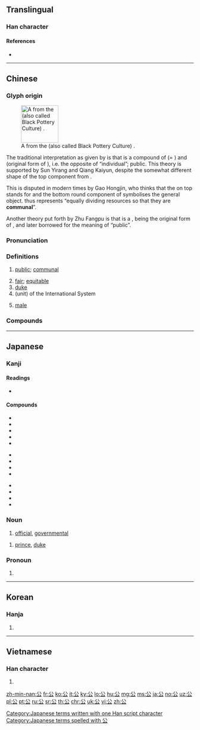 ==Translingual==
{{stroke order|strokes=4}}
{{stroke order|type=animate}}

===Han character===
{{Han char|rn=12|rad=八|as=02|sn=4|four=80732|canj=CI|ids=⿱八厶}}

====References====
* {{Han ref|kx=0126.280|dkj=01452|dj=0277.010|hdz=10242.010|uh=516C|ud=20844|bh=A4BD|bd=42173}}

----

==Chinese==
{{zh-forms}}

===Glyph origin===
{{Han etyl}}
[[File:Yanzhou Museum 2015.08.13 15-15-43.jpg|thumb|100px|A {{zh-l|*瓮}} from the {{w|Longshan culture}} (also called Black Pottery Culture) {{defdate|3000 – 1900 BC}}.]]

The traditional interpretation as given by ''{{w|Han Feizi}}'' is that {{lang|zh|公}} is a compound of {{zh-l|*八}} (= {{zh-l|*背|to deviate; opposite}}) and {{zh-l|*厶}} (original form of {{zh-l|*私|individual; private}}), i.e. the opposite of “individual”; public. This theory is supported by Sun Yirang and Qiang Kaiyun, despite the somewhat different shape of the top component from {{lang|zh|厶}}.

This is disputed in modern times by Gao Hongjin, who thinks that the {{lang|zh|八}} on top stands for {{zh-l|*分|to divide; to distribute}} and the bottom round component of {{zh-l|*口}} symbolises the general object. {{lang|zh|公}} thus represents “equally dividing resources so that they are '''communal'''”.

Another theory put forth by Zhu Fangpu is that {{lang|zh|公}} is a {{liushu|p|nocap=1}}, being the original form of {{och-l|瓮|a wide-mouthed round-bottomed [[jar]]}}, and later borrowed for the meaning of “public”.

===Pronunciation===
{{zh-pron
|m=gōng
|c=gung1
|h=pfs=kûng
|md=gŭng
|mn=kang/kong
|mn_note=kang - vernacular, kong - literary
|w=1kon
|mc=y
|oc=y
|ma=
|cat=a,n
}}

===Definitions===
{{zh-hanzi}}

# [[public]]; [[communal]]
#: {{zh-ant|私}}
# [[fair]]; [[equitable]]
# [[duke]]
# (unit) of the International System
#: {{zh-x|公里|kilometer}}
#: {{zh-x|公尺|meter}}
# {{lb|zh|of animals}} [[male]]
#: {{zh-ant|母}}

===Compounds===
{{zh-der|公筷|公安|三公|三界公|上公|不公|主人公|主公|乃公|亡是公|仙公|仙公廟|令公|任公|伯公|倉公|做公的|充公|兩公婆|八公|八公山|公丈|公中|公主|公了|公事|公事人|公事包|公事房|公事錢|公事飯|公人|公份兒|公休|公伯|公估局|公使|公使團|公使館|公例|公便|公保|公信力|公俸|公倍數|公假|公債|公債券|公僕|公價|公允|公元|公克|公兩|公公|公共|公冶|公冶長|公出|公函|公分|公分子|公分母|公切線|公切面|公判|公利|公制|公則|公割線|公劉|公務|公務員|公勺|公升|公卿|公古哩|公司|公司債|公司法|公合|公同|公名|公吏|公呈|公告|公善|公器|公噸|公因式|公因數|公國|公園|公地|公垂線|公堂|公報|公墓|公士|公央婆|公姑|公姥|公娼|公婆|公子|公子家|公子糾|公孫丑|公孫弘|公孫樹|公孫龍|公學|公安局|公安體|公定|公室|公宮|公害|公害病|公家|公家人|公寓|公審|公寸|公尺|公差|公布|公帑|公平|公平會|公平法|公幹|公府|公座|公庫|公庭|公廁|公廨|公式|公式化|公引|公弦|公役|公德|公德心|公忙|公忠|公忽|公意|公憑|公憤|公戶|公所|公推|公撮|公擔|公據|公攤|公啟|公敵|公文|公斗|公斤|公斷|公斷人|公方|公族|公昆弟|公明|公普|公曆|公會|公有|公有制|公有林|公服|公朝|公根|公案|公權|公權力|公款|公正|公毉|公母倆|公比|公毫|公民|公民權|公決|公法|公法人|公海|公演|公然|公營|公爵|公爺|公牘|公物|公理|公瑾|公生明|公產|公用|公田|公畜|公畝|公益|公益捐|公益金|公相|公眾|公石|公示|公社|公祖|公祭|公視|公私|公秉|公稱|公積金|公空|公立|公約|公約數|公絲|公罪|公署|公羊|公羊傳|公羊經|公羊高|公義|公義務|公老兒|公職|公聽會|公舉|公船|公莫舞|公衡|公西華|公西赤|公訴|公訴人|公訴權|公評|公認|公請|公論|公諱|公諸|公證|公證人|公議|公議會|公財|公費|公費生|公賣|公賣局|公超市|公路|公路局|公路節|公車|公車票|公車站|公車處|公輔|公輸|公輸子|公輸般|公轉|公送|公道|公道伯|公道話|公郎|公里|公錢|公鐓|公門|公開|公開信|公開賽|公關|公章|公頃|公餘|公館|出公差|分公司|包公|包公案|區公所|卿公|叔公|司公|呂公枕|周公|周公瑾|喬家公|四公子|國公|土地公|壬公|壺公|外公|夢周公|大公|大公國|大公報|大公館|大爺公|大碗公|大道公|天公|天公生|天公祖|太公|太公望|太史公|奉公|女公|女公子|奶公|姑公|姜太公|姨公|嬭公|孟公|安公子|宋襄公|家主公|家公|寇萊公|寓公|尊公|小公|小相公|嶽公|巨公|市公所|師公|庾公塵|廟公|龐公|龐德公|張公藝|彭公案|從公|恩主公|恩公|愚公|愚公谷|打背公|抽公籤|拗相公|摸魚公|文公尺|文抄公|施公案|明公|晁公武|晉文公|晉獻公|木公|李公佐|東王公|柳公權|梁任公|梢公|歸公|毛公|毛公鼎|沛公|湄公河|滕文公|潘公展|濟公傳|為公|爐公|狙公|王公|田公|申公|白公堤|相公|碗公|社公|秉公|秦孝公|秦獻公|秦穆公|秦襄公|端公|篣婦公|總公司|羊公鶴|美髯公|老公|老公公|老公祖|膚公|至公|舅公|舊公煙|船公司|艄公|范公堤|萊公竹|葉公超|蒲公英|蘇公隄|衍聖公|衛靈公|要公|親家公|討公道|說公案|謝公屐|豬公|賈公彥|赤鯶公|趙公明|軍公教|辦公|辦公室|辦公廳|辦公桌|辦公處|達公鞋|郡公|郭令公|郭公|鄉公所|鄭莊公|酒太公|醉雷公|金公|鉅公|鎮公所|鐵公雞|長公主|長耳公|門公|關公|阿公|院公|陶朱公|雷公|雷公嘴|雷公藤|香公|馬公市|魯隱公|黃公望|黃石公|黑頭公|齊桓公|齋公}}

----

==Japanese==

===Kanji===
{{ja-kanji|grade=2|rs=八02}}

====Readings====
* {{ja-readings
|goon=[[く]] (ku)
|kanon=[[こう]] (kō) < [[こう]] (kou)
|kun=[[おおやけ]] (ōyake) < [[おほやけ]] (ohoyake), [[きみ]] (kimi)}}

====Compounds====
{{top3}}
* {{l|ja|公安|tr=こうあん, kōan}}
* {{l|ja|公演|tr=こうえん, kōen}}
* {{l|ja|公園|tr=こうえん, kōen}}
* {{l|ja|公開|tr=こうかい, kōkai}}
* {{l|ja|公共|tr=こうきょう, kōkyō}}
{{mid3}}
* {{l|ja|公私|tr=こうし, kōshi}}
* {{l|ja|公爵|tr=こうしゃく, kōshaku}}
* {{l|ja|公衆|tr=こうしゅう, kōshū}}
* {{l|ja|公認|tr=こうにん, kōnin}}
{{mid3}}
* {{l|ja|公判|tr=こうはん, kōhan}}
* {{l|ja|公募|tr=こうぼ, kōbo}}
* {{l|ja|公報|tr=こうほう, kōhō}}
* {{l|ja|公式|tr=こうしき, kōshiki}}
{{bottom}}

===Noun===
{{ja-noun|おおやけ|hhira=おほやけ}}

# [[official]], [[governmental]]

{{ja-noun|こう}}

# [[prince]], [[duke]]

===Pronoun===
{{ja-pos|pronoun|きみ}}

# {{alternative form of|君|lang=ja}}

[[Category:Japanese terms written with one Han script character]]
[[Category:Japanese terms spelled with 公]]

----

==Korean==

===Hanja===
{{ko-hanja|hangeul=공|eumhun=공변될|mr=kong}}

# {{defn|lang=ko|sort=八02}}

----

==Vietnamese==

===Han character===
{{vi-hantu|[[công]]|rs=八02}}

# {{defn|lang=vi|sort=八02}}

[[zh-min-nan:公]]
[[fr:公]]
[[ko:公]]
[[it:公]]
[[ky:公]]
[[lo:公]]
[[hu:公]]
[[mg:公]]
[[ms:公]]
[[ja:公]]
[[no:公]]
[[uz:公]]
[[pl:公]]
[[pt:公]]
[[ru:公]]
[[sr:公]]
[[th:公]]
[[chr:公]]
[[uk:公]]
[[vi:公]]
[[zh:公]]